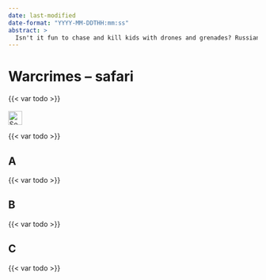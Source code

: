 ```yaml
---
date: last-modified
date-format: "YYYY-MM-DDTHH:mm:ss"
abstract: > 
  Isn't it fun to chase and kill kids with drones and grenades? Russians think so and enjoy human safari in Cherson.
---
```



# Warcrimes – safari {#sec-warcrimes-humansafari}

::: {.callout-caution title="Myth"}
{{< var todo >}}
[<br></br>![Search for topic in EUvsDisinfo](../all_common_img/EUvsDisinfo_400x240.jpg){height=2em}](https://euvsdisinfo.eu/disinformation-cases/?text=safari&sort=relevance)
:::

::: {.callout-tip title="Truth"}
{{< var todo >}}
:::


## A

{{< var todo >}}

## B

{{< var todo >}}

## C

{{< var todo >}}


